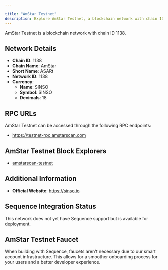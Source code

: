 ```yaml
---

title: "AmStar Testnet"
description: Explore AmStar Testnet, a blockchain network with chain ID 1138. Learn about its native currency, SINSO, and how to interact with the network.
---
```




AmStar Testnet is a blockchain network with chain ID 1138.

## Network Details

- **Chain ID**: 1138
- **Chain Name**: AmStar
- **Short Name**: ASARt
- **Network ID**: 1138
- **Currency**: 
  - **Name**: SINSO
  - **Symbol**: SINSO
  - **Decimals**: 18

## RPC URLs

AmStar Testnet can be accessed through the following RPC endpoints:

- https://testnet-rpc.amstarscan.com

## AmStar Testnet Block Explorers

- [amstarscan-testnet](https://testnet.amstarscan.com)

## Additional Information

- **Official Website**: https://sinso.io

## Sequence Integration Status

This network does not yet have Sequence support but is available for deployment.

## AmStar Testnet Faucet

When building with Sequence, faucets aren't necessary due to our smart account infrastructure. This allows for a smoother onboarding process for your users and a better developer experience.
